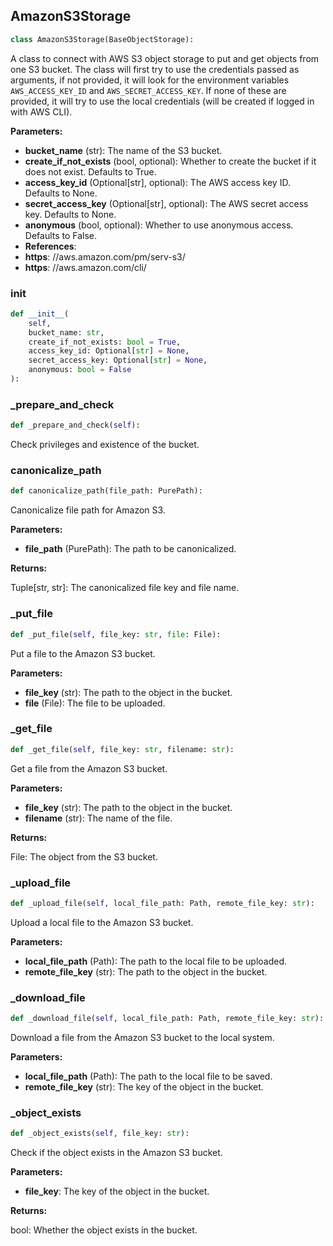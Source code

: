 <a id="camel.storages.object_storages.amazon_s3"></a>

<a id="camel.storages.object_storages.amazon_s3.AmazonS3Storage"></a>

## AmazonS3Storage

```python
class AmazonS3Storage(BaseObjectStorage):
```

A class to connect with AWS S3 object storage to put and get objects
from one S3 bucket. The class will first try to use the credentials passed
as arguments, if not provided, it will look for the environment variables
`AWS_ACCESS_KEY_ID` and `AWS_SECRET_ACCESS_KEY`. If none of these are
provided, it will try to use the local credentials (will be created if
logged in with AWS CLI).

**Parameters:**

- **bucket_name** (str): The name of the S3 bucket.
- **create_if_not_exists** (bool, optional): Whether to create the bucket if it does not exist. Defaults to True.
- **access_key_id** (Optional[str], optional): The AWS access key ID. Defaults to None.
- **secret_access_key** (Optional[str], optional): The AWS secret access key. Defaults to None.
- **anonymous** (bool, optional): Whether to use anonymous access. Defaults to False.
- **References**: 
- **https**: //aws.amazon.com/pm/serv-s3/
- **https**: //aws.amazon.com/cli/

<a id="camel.storages.object_storages.amazon_s3.AmazonS3Storage.__init__"></a>

### __init__

```python
def __init__(
    self,
    bucket_name: str,
    create_if_not_exists: bool = True,
    access_key_id: Optional[str] = None,
    secret_access_key: Optional[str] = None,
    anonymous: bool = False
):
```

<a id="camel.storages.object_storages.amazon_s3.AmazonS3Storage._prepare_and_check"></a>

### _prepare_and_check

```python
def _prepare_and_check(self):
```

Check privileges and existence of the bucket.

<a id="camel.storages.object_storages.amazon_s3.AmazonS3Storage.canonicalize_path"></a>

### canonicalize_path

```python
def canonicalize_path(file_path: PurePath):
```

Canonicalize file path for Amazon S3.

**Parameters:**

- **file_path** (PurePath): The path to be canonicalized.

**Returns:**

  Tuple[str, str]: The canonicalized file key and file name.

<a id="camel.storages.object_storages.amazon_s3.AmazonS3Storage._put_file"></a>

### _put_file

```python
def _put_file(self, file_key: str, file: File):
```

Put a file to the Amazon S3 bucket.

**Parameters:**

- **file_key** (str): The path to the object in the bucket.
- **file** (File): The file to be uploaded.

<a id="camel.storages.object_storages.amazon_s3.AmazonS3Storage._get_file"></a>

### _get_file

```python
def _get_file(self, file_key: str, filename: str):
```

Get a file from the Amazon S3 bucket.

**Parameters:**

- **file_key** (str): The path to the object in the bucket.
- **filename** (str): The name of the file.

**Returns:**

  File: The object from the S3 bucket.

<a id="camel.storages.object_storages.amazon_s3.AmazonS3Storage._upload_file"></a>

### _upload_file

```python
def _upload_file(self, local_file_path: Path, remote_file_key: str):
```

Upload a local file to the Amazon S3 bucket.

**Parameters:**

- **local_file_path** (Path): The path to the local file to be uploaded.
- **remote_file_key** (str): The path to the object in the bucket.

<a id="camel.storages.object_storages.amazon_s3.AmazonS3Storage._download_file"></a>

### _download_file

```python
def _download_file(self, local_file_path: Path, remote_file_key: str):
```

Download a file from the Amazon S3 bucket to the local system.

**Parameters:**

- **local_file_path** (Path): The path to the local file to be saved.
- **remote_file_key** (str): The key of the object in the bucket.

<a id="camel.storages.object_storages.amazon_s3.AmazonS3Storage._object_exists"></a>

### _object_exists

```python
def _object_exists(self, file_key: str):
```

Check if the object exists in the Amazon S3 bucket.

**Parameters:**

- **file_key**: The key of the object in the bucket.

**Returns:**

  bool: Whether the object exists in the bucket.

